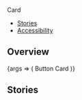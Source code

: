 

<Meta title="Components/Card2/Button" component={Card.Button} />

<PageHeader>Card</PageHeader>

- [Stories](#stories)
- [Accessibility](#accessibility)

## Overview

<Canvas>
  <Story name="Default">
    {args => (
      <Card.Button {...args} width="150px" height="150px">
        <Flex justifyContent="center" alignItems="center" fullHeight>
          <Text color="text-gray-50" size="xsmall" weight="bold">
            Button Card
          </Text>
        </Flex>
      </Card.Button>
    )}
  </Story>
</Canvas>

<ArgsTable story="Default" />

## Stories
